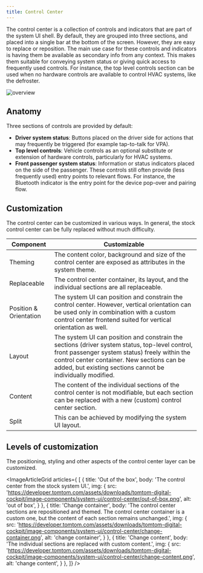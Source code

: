 ```yaml
---
title: Control Center
---
```


The control center is a collection of controls and indicators that are part of the system UI shell.
By default, they are grouped into three sections, and placed into a single bar at the bottom of the
screen. However, they are easy to replace or reposition. The main use case for these controls and
indicators is having them be available as secondary info from any context. This makes them suitable
for conveying system status or giving quick access to frequently used controls. For instance, the
top level controls section can be used when no hardware controls are available to control HVAC
systems, like the defroster.

![overview](images/control-center/overview.png)

## Anatomy

Three sections of controls are provided by default:

- __Driver system status__: Buttons placed on the driver side for actions that may frequently be
  triggered (for example tap-to-talk for VPA).
- __Top level controls__: Vehicle controls as an optional substitute or extension of hardware
  controls, particularly for HVAC systems.
- __Front passenger system status__: Information or status indicators placed on the side of the passenger.
  These controls still often provide (less frequently used) entry points to relevant
  flows. For instance, the Bluetooth indicator is the entry point for the device pop-over and
  pairing flow.

## Customization

The control center can be customized in various ways. In general, the stock control center can be
fully replaced without much difficulty.

| Component     | Customizable  |
| ------------- | ------------- |
| Theming | The content color, background and size of the control center are exposed as attributes in the system theme. |
| Replaceable | The control center container, its layout, and the individual sections are all replaceable. |
| Position & Orientation | The system UI can position and constrain the control center. However, vertical orientation can be used only in combination with a custom control center frontend suited for vertical orientation as well. |
| Layout | The system UI can position and constrain the sections (driver system status, top-level control, front passenger system status) freely within the control center container. New sections can be added, but existing sections cannot be individually modified. |
| Content | The content of the individual sections of the control center is not modifiable, but each section can be replaced with a new (custom) control center section. |
| Split | This can be achieved by modifying the system UI layout. |

## Levels of customization

The positioning, styling and other aspects of the control center layer can be customized.

<ImageArticleGrid articles={
 [
   {
     title: 'Out of the box',
     body: 'The control center from the stock system UI.',
     img: {
       src: 'https://developer.tomtom.com/assets/downloads/tomtom-digital-cockpit/image-components/system-ui/control-center/out-of-box.png',
       alt: 'out of box',
     }
   },
  {
     title: 'Change container',
     body: 'The control center sections are repositioned and themed. The control center container is a custom one, but the content of each section remains unchanged.',
     img: {
       src: 'https://developer.tomtom.com/assets/downloads/tomtom-digital-cockpit/image-components/system-ui/control-center/change-container.png',
       alt: 'change container',
     }
   },
  {
     title: 'Change content',
     body: 'The individual sections are replaced with custom content.',
     img: {
       src: 'https://developer.tomtom.com/assets/downloads/tomtom-digital-cockpit/image-components/system-ui/control-center/change-content.png',
       alt: 'change content',
     }
   },
 ]}
/>
